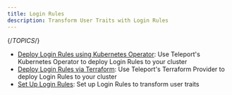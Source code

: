 ```yaml
---
title: Login Rules
description: Transform User Traits with Login Rules
---
```


{/*TOPICS*/}

- [Deploy Login Rules using Kubernetes Operator](kubernetes.mdx): Use Teleport's Kubernetes Operator to deploy Login Rules to your cluster
- [Deploy Login Rules via Terraform](terraform.mdx): Use Teleport's Terraform Provider to deploy Login Rules to your cluster
- [Set Up Login Rules](guide.mdx): Set up Login Rules to transform user traits
